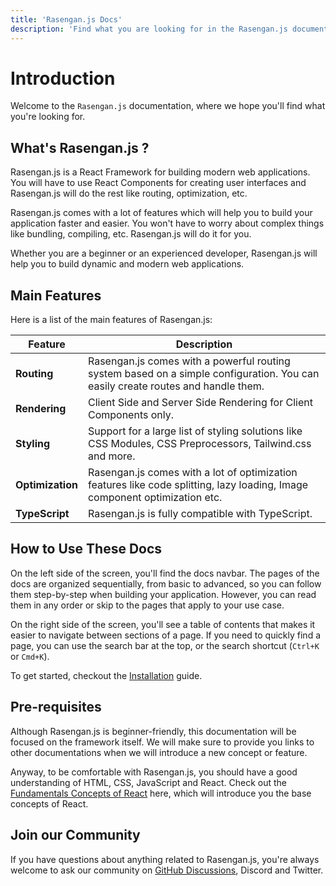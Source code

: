 ```yaml
---
title: 'Rasengan.js Docs'
description: 'Find what you are looking for in the Rasengan.js documentation.'
---
```


# Introduction
Welcome to the `Rasengan.js` documentation, where we hope you'll find what you're looking for.

## What's Rasengan.js ?
Rasengan.js is a React Framework for building modern web applications. 
You will have to use React Components for creating user interfaces and Rasengan.js will do the rest like routing, optimization, etc.

Rasengan.js comes with a lot of features which will help you to build your application faster and easier.
You won't have to worry about complex things like bundling, compiling, etc. Rasengan.js will do it for you.

Whether you are a beginner or an experienced developer, Rasengan.js will help you to build dynamic and modern web applications.

## Main Features

Here is a list of the main features of Rasengan.js:

| Feature          | Description                                                                                                                     |
|------------------|---------------------------------------------------------------------------------------------------------------------------------|
| **Routing**      | Rasengan.js comes with a powerful routing system based on a simple configuration. You can easily create routes and handle them. |
| **Rendering**    | Client Side and Server Side Rendering for Client Components only. |
| **Styling**      | Support for a large list of styling solutions like CSS Modules, CSS Preprocessors, Tailwind.css and more. |
| **Optimization** | Rasengan.js comes with a lot of optimization features like code splitting, lazy loading, Image component optimization etc. |
| **TypeScript**   | Rasengan.js is fully compatible with TypeScript. |

## How to Use These Docs

On the left side of the screen, you'll find the docs navbar. The pages of the docs are organized sequentially, from basic to advanced, so you can follow them step-by-step when building your application. 
However, you can read them in any order or skip to the pages that apply to your use case.

On the right side of the screen, you'll see a table of contents that makes it easier to navigate between sections of a page. 
If you need to quickly find a page, you can use the search bar at the top, or the search shortcut (`Ctrl+K` or `Cmd+K`).

To get started, checkout the [Installation](/docs/getting-started/installation) guide.

## Pre-requisites

Although Rasengan.js is beginner-friendly, this documentation will be focused on the framework itself.
We will make sure to provide you links to other documentations when we will introduce a new concept or feature.

Anyway, to be comfortable with Rasengan.js, you should have a good understanding of HTML, CSS, JavaScript and React.
Check out the [Fundamentals Concepts of React](https://react.dev/learn) here, which will introduce you the base concepts of React.

## Join our Community

If you have questions about anything related to Rasengan.js, you're always welcome to ask our community on [GitHub Discussions](https://github.com/rasengan-dev/rasenganjs/discussions), Discord and Twitter.